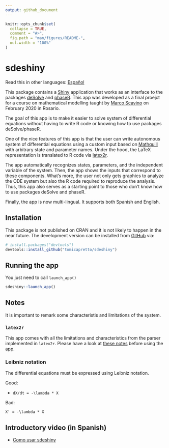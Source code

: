 ```yaml
---
output: github_document
---
```


```r
knitr::opts_chunk$set(
  collapse = TRUE,
  comment = "#>",
  fig.path = "man/figures/README-",
  out.width = "100%"
)
```

# sdeshiny

Read this in other languages: [Español](README.es.md)

This package contains a [Shiny](https://shiny.rstudio.com/) application that works
as an interface to the packages [deSolve](https://CRAN.R-project.org/package=deSolve)
and [phaseR](https://CRAN.R-project.org/package=phaseR). This app was developed as 
a final proejct for a course on mathematical modelling taught by [Marco Scavino](https://scholar.google.com/citations?user=woT0slUAAAAJ)
on February 2020 in Rosario.

The goal of this app is to make it easier to solve system of differential equations
without having to write R code or knowing how to use packages deSolve/phaseR.

One of the nice features of this app is that the user can write autonomous system of 
differential equations using a custom input based on [Mathquill](http://mathquill.com/)
with arbitrary state and parameter names. Under the hood, the LaTeX representation
is translated to R code via [latex2r](https://github.com/tomicapretto/latex2r).

The app automatically recognizes states, parameters, and the independent variable of
the system. Then, the app shows the inputs that correspond to these components. 
What's more, the user not only gets graphics to analyze the ODE system but also the 
R code required to reproduce the analysis. Thus, this app also serves as a starting
point to those who don't know how to use packages deSolve and phaseR.

Finally, the app is now multi-lingual. It supports both Spanish and English.

## Installation

This package is not published on CRAN and it is not likely to happen in the near future.
The development version can be installed from [GitHub](https://github.com/) via:

``` r
# install.packages("devtools")
devtools::install_github("tomicapretto/sdeshiny")
```
## Running the app

You just need to call `launch_app()`

```r
sdeshiny::launch_app()
```

## Notes

It is important to remark some characteristis and limitations of the system.

### `latex2r`

This app comes with all the limitations and characteristics from the parser implemented
in `latex2r`. Please have a look at [these notes](https://github.com/tomicapretto/latex2r#supported-latex) 
before using the app.

### Leibniz notation

The differential equations must be expressed using Leibniz notation.

Good:

* `dX/dt = -\lambda * X`

Bad:

`X' = -\lambda * X`

## Introductory video (in Spanish)

* [Como usar sdeshiny](https://www.youtube.com/watch?v=CZP9TaTwRlI)
